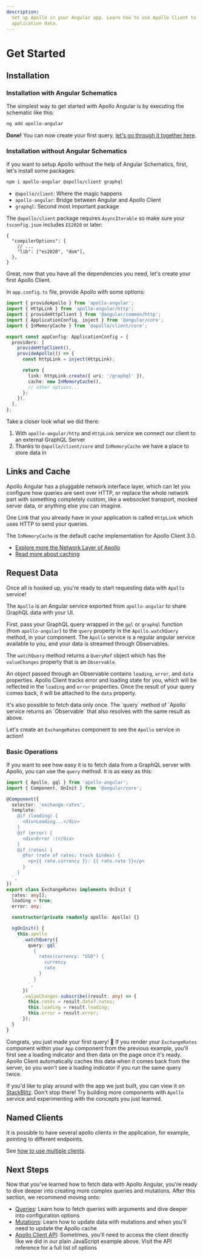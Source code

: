 ```yaml
---
description:
  Set up Apollo in your Angular app. Learn how to use Apollo Client to fetch, cache, and modify
  application data.
---
```



# Get Started

## Installation

### Installation with Angular Schematics

The simplest way to get started with Apollo Angular is by executing the schematic like this:

```sh
ng add apollo-angular
```

**Done!** You can now create your first query, [let's go through it together here](#request-data).

### Installation without Angular Schematics

If you want to setup Apollo without the help of Angular Schematics, first, let's install some
packages:

```sh npm2yarn
npm i apollo-angular @apollo/client graphql
```

- `@apollo/client`: Where the magic happens
- `apollo-angular`: Bridge between Angular and Apollo Client
- `graphql`: Second most important package

The `@apollo/client` package requires `AsyncIterable` so make sure your `tsconfig.json` includes
`ES2020` or later:

```jsonc filename="tsconfig.json" /"es2020"/
{
  "compilerOptions": {
    // ...
    "lib": ["es2020", "dom"],
  },
}
```

Great, now that you have all the dependencies you need, let's create your first Apollo Client.

In `app.config.ts` file, provide Apollo with some options:

```ts filename="app.config.ts"
import { provideApollo } from 'apollo-angular';
import { HttpLink } from 'apollo-angular/http';
import { provideHttpClient } from '@angular/common/http';
import { ApplicationConfig, inject } from '@angular/core';
import { InMemoryCache } from '@apollo/client/core';

export const appConfig: ApplicationConfig = {
  providers: [
    provideHttpClient(),
    provideApollo(() => {
      const httpLink = inject(HttpLink);

      return {
        link: httpLink.create({ uri: '/graphql' }),
        cache: new InMemoryCache(),
        // other options...
      };
    }),
  ],
};
```

Take a closer look what we did there:

1. With `apollo-angular/http` and `HttpLink` service we connect our client to an external GraphQL
   Server
1. Thanks to `@apollo/client/core` and `InMemoryCache` we have a place to store data in

## Links and Cache

Apollo Angular has a pluggable network interface layer, which can let you configure how queries are
sent over HTTP, or replace the whole network part with something completely custom, like a websocket
transport, mocked server data, or anything else you can imagine.

One Link that you already have in your application is called `HttpLink` which uses HTTP to send your
queries.

The `InMemoryCache` is the default cache implementation for Apollo Client 3.0.

- [Explore more the Network Layer of Apollo](./data/network)
- [Read more about caching](./caching/configuration)

## Request Data

Once all is hooked up, you're ready to start requesting data with `Apollo` service!

The `Apollo` is an Angular service exported from `apollo-angular` to share GraphQL data with your
UI.

First, pass your GraphQL query wrapped in the `gql` or `graphql` function (from `apollo-angular`) to
the `query` property in the `Apollo.watchQuery` method, in your component. The `Apollo` service is a
regular angular service available to you, and your data is streamed through Observables.

The `watchQuery` method returns a `QueryRef` object which has the `valueChanges` property that is an
`Observable`.

An object passed through an Observable contains `loading`, `error`, and `data` properties. Apollo
Client tracks error and loading state for you, which will be reflected in the `loading` and `error`
properties. Once the result of your query comes back, it will be attached to the `data` property.

<Callout>
  It's also possible to fetch data only once. The `query` method of `Apollo` service returns an
  `Observable` that also resolves with the same result as above.
</Callout>

Let's create an `ExchangeRates` component to see the `Apollo` service in action!

### Basic Operations

If you want to see how easy it is to fetch data from a GraphQL server with Apollo, you can use the
`query` method. It is as easy as this:

```ts
import { Apollo, gql } from 'apollo-angular';
import { Component, OnInit } from '@angular/core';

@Component({
  selector: 'exchange-rates',
  template: `
    @if (loading) {
      <div>Loading...</div>
    }
    @if (error) {
      <div>Error :(</div>
    }
    @if (rates) {
      @for (rate of rates; track $index) {
        <p>{{ rate.currency }}: {{ rate.rate }}</p>
      }
    }
  `,
})
export class ExchangeRates implements OnInit {
  rates: any[];
  loading = true;
  error: any;

  constructor(private readonly apollo: Apollo) {}

  ngOnInit() {
    this.apollo
      .watchQuery({
        query: gql`
          {
            rates(currency: "USD") {
              currency
              rate
            }
          }
        `,
      })
      .valueChanges.subscribe((result: any) => {
        this.rates = result.data?.rates;
        this.loading = result.loading;
        this.error = result.error;
      });
  }
}
```

Congrats, you just made your first query! 🎉 If you render your `ExchangeRates` component within
your `App` component from the previous example, you'll first see a loading indicator and then data
on the page once it's ready. Apollo Client automatically caches this data when it comes back from
the server, so you won't see a loading indicator if you run the same query twice.

If you'd like to play around with the app we just built, you can view it on
[StackBlitz](https://stackblitz.com/edit/basic-apollo-angular-app). Don't stop there! Try building
more components with `Apollo` service and experimenting with the concepts you just learned.

## Named Clients

It is possible to have several apollo clients in the application, for example, pointing to different
endpoints.

See [how to use multiple clients](./recipes/multiple-clients).

## Next Steps

Now that you've learned how to fetch data with Apollo Angular, you're ready to dive deeper into
creating more complex queries and mutations. After this section, we recommend moving onto:

- [Queries](./data/queries): Learn how to fetch queries with arguments and dive deeper into
  configuration options
- [Mutations](./data/mutations): Learn how to update data with mutations and when you'll need to
  update the Apollo cache
- [Apollo Client API](https://apollographql.com/docs/react/api/core/ApolloClient): Sometimes, you'll
  need to access the client directly like we did in our plain JavaScript example above. Visit the
  API reference for a full list of options
